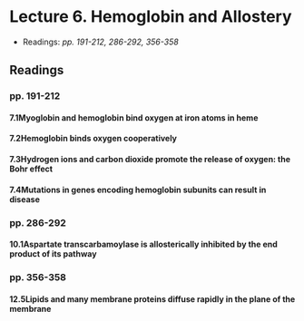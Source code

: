 # Lecture 6. Hemoglobin and Allostery

- Readings: _pp. 191-212, 286-292, 356-358_

## Readings

### pp. 191-212

#### 7.1<SPACE />Myoglobin and hemoglobin bind oxygen at iron atoms in heme

#### 7.2<SPACE />Hemoglobin binds oxygen cooperatively

#### 7.3<SPACE />Hydrogen ions and carbon dioxide promote the release of oxygen: the Bohr effect

#### 7.4<SPACE />Mutations in genes encoding hemoglobin subunits can result in disease

### pp. 286-292

#### 10.1<SPACE />Aspartate transcarbamoylase is allosterically inhibited by the end product of its pathway

### pp. 356-358

#### 12.5<SPACE />Lipids and many membrane proteins diffuse rapidly in the plane of the membrane